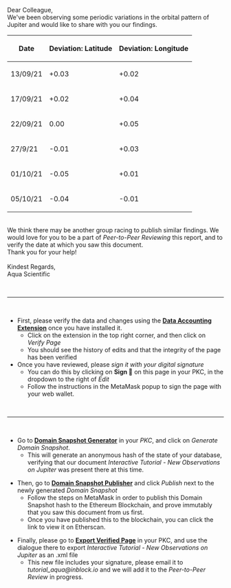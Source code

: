 Dear Colleague,<br>
We've been observing some periodic variations in the orbital pattern of Jupiter and would like to share with you our findings.

{| class="wikitable"
|-
! Date
! Deviation: Latitude
! Deviation: Longitude
|-
| 13/09/21
| +0.03
| +0.02
|-
| 17/09/21
| +0.02
| +0.04
|-
| 22/09/21
| 0.00
| +0.05
|-
| 27/9/21
| -0.01
| +0.03
|-
| 01/10/21
| -0.05
| +0.01
|-
| 05/10/21
| -0.04
| -0.01
|}
<br>
We think there may be another group racing to publish similar findings. We would love for you to be a part of ''Peer-to-Peer Reviewing'' this report, and to verify the date at which you saw this document.
<br>

Thank you for your help! <br>
<br>
Kindest Regards,<br>
Aqua Scientific

<br>
<hr>
<br>

* First, please verify the data and changes using the '''[https://github.com/inblockio/VerifyPage Data Accounting Extension]''' once you have installed it.
** Click on the extension in the top right corner, and then click on ''Verify Page''
** You should see the history of edits and that the integrity of the page has been verified
* Once you have reviewed, please ''sign it with your digital signature''
** You can do this by clicking on '''Sign 🔑''' on this page in your PKC, in the dropdown to the right of ''Edit''
**Follow the instructions in the MetaMask popup to sign the page with your web wallet.

<br>
<hr>
<br>

* Go to '''[[Special:Witness|Domain Snapshot Generator]]''' in your ''PKC'', and click on ''Generate Domain Snapshot''.
** This will generate an anonymous hash of the state of your database, verifying that our document ''Interactive Tutorial - New Observations on Jupiter'' was present there at this time.

* Then, go to '''[[Special:WitnessPublisher|Domain Snapshot Publisher]]''' and click ''Publish'' next to the newly generated ''Domain Snapshot''
** Follow the steps on MetaMask in order to publish this Domain Snapshot hash to the Ethereum Blockchain, and prove immutably that you saw this document from us first.
** Once you have published this to the blockchain, you can click the link to view it on Etherscan.

* Finally, please go to '''[[Special:Export|Export Verified Page]]''' in your PKC, and use the dialogue there to export ''Interactive Tutorial - New Observations on Jupiter'' as an .xml file
** This new file includes your signature, please email it to ''tutorial_aqua@inblock.io'' and we will add it to the ''Peer-to-Peer Review'' in progress.
<br><br>
